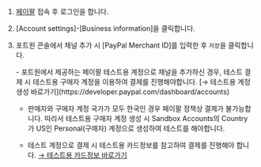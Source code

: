 

1. [페이팔](https://www.paypal.com/) 접속 후 로그인을 합니다.

2. \[Account settings]-\[Business information]을 클릭합니다.

   <Figure src={image} caption="페이팔 페이지 내 PayPal Merchant ID 조회 화면" />

3. 포트원 콘솔에서 채널 추가 시 \[PayPal Merchant ID]를 입력한 후 `저장`을 클릭합니다.

   <Hint style="info">
     - 포트원에서 제공하는 페이팔 테스트용 계정으로 채널을 추가하신 경우, 테스트 결제 시 테스트용 구매자 계정을 이용하여 결제를 진행해야합니다.
       [→ 테스트용 계정생성 바로가기](https://developer.paypal.com/dashboard/accounts)

     - 판매자와 구매자 계정 국가가 모두 한국인 경우 페이팔 정책상 결제가 불가능합니다.
       따라서 테스트용 구매자 계정 생성 시 Sandbox Accounts의 Country가 US인 Personal(구매자) 계정으로 생성하여 테스트를 해야합니다.

     - 테스트 계정으로 결제 시 테스트용 카드정보를 참고하여 결제를 진행해야 합니다. [→ 테스트용 카드정보 바로가기](https://developer.paypal.com/api/rest/sandbox/card-testing/#link-creditcardgeneratorfortesting)
   </Hint>
